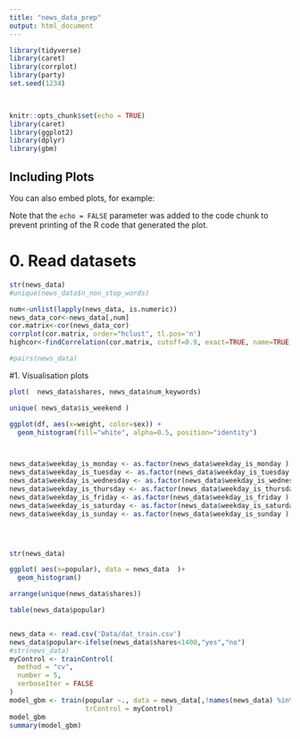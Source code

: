 ```yaml
---
title: "news_data_prep"
output: html_document
---
```


```r
library(tidyverse)
library(caret)
library(corrplot)
library(party)
set.seed(1234)

 
```


```r
knitr::opts_chunk$set(echo = TRUE)
library(caret)
library(ggplot2)
library(dplyr)
library(gbm)
```


## Including Plots

You can also embed plots, for example:

Note that the `echo = FALSE` parameter was added to the code chunk to prevent printing of the R code that generated the plot.

# 0. Read datasets
```r

 
str(news_data)
#unique(news_data$n_non_stop_words)

num<-unlist(lapply(news_data, is.numeric))
news_data_cor<-news_data[,num]
cor.matrix<-cor(news_data_cor)
corrplot(cor.matrix, order="hclust", tl.pos='n')
highcor<-findCorrelation(cor.matrix, cutoff=0.9, exact=TRUE, name=TRUE)

#pairs(news_data)

```
#1. Visualisation plots 

```r

plot(  news_data$shares, news_data$num_keywords)

unique( news_data$is_weekend )

ggplot(df, aes(x=weight, color=sex)) +
  geom_histogram(fill="white", alpha=0.5, position="identity")



news_data$weekday_is_monday <- as.factor(news_data$weekday_is_monday )
news_data$weekday_is_tuesday <- as.factor(news_data$weekday_is_tuesday )
news_data$weekday_is_wednesday <- as.factor(news_data$weekday_is_wednesday )
news_data$weekday_is_thursday <- as.factor(news_data$weekday_is_thursday )
news_data$weekday_is_friday <- as.factor(news_data$weekday_is_friday )
news_data$weekday_is_saturday <- as.factor(news_data$weekday_is_saturday )
news_data$weekday_is_sunday <- as.factor(news_data$weekday_is_sunday )




str(news_data)

ggplot( aes(x=popular), data = news_data  )+
  geom_histogram()

arrange(unique(news_data$shares))

table(news_data$popular)


news_data <- read.csv('Data/dat_train.csv')
news_data$popular<-ifelse(news_data$shares<1400,"yes","no")
#str(news_data)
myControl <- trainControl(
  method = "cv",
  number = 5,
  verboseIter = FALSE
)
model_gbm <- train(popular ~., data = news_data[,!names(news_data) %in% c("url","timedelta","shares")], method = "gbm",
                   trControl = myControl)
model_gbm
summary(model_gbm)

```

